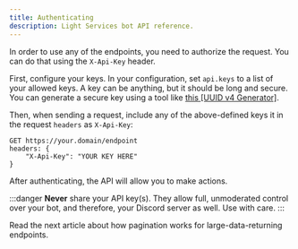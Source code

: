 ```yaml
---
title: Authenticating
description: Light Services bot API reference.
---
```



In order to use any of the endpoints, you need to authorize the request. You can do that using the `X-Api-Key` header.

First, configure your keys. In your configuration, set `api.keys` to a list of your allowed keys. A key can be anything, but it should be long and secure. You can generate a secure key using a tool like [this [UUID v4 Generator]](https://www.uuidgenerator.net/version4).

Then, when sending a request, include any of the above-defined keys it in the request `headers` as `X-Api-Key`:

```http
GET https://your.domain/endpoint
headers: {
	"X-Api-Key": "YOUR KEY HERE"
}
```

After authenticating, the API will allow you to make actions.

:::danger
**Never** share your API key(s). They allow full, unmoderated control over your bot, and therefore, your Discord server as well. Use with care.
:::

Read the next article about how pagination works for large-data-returning endpoints.
